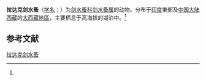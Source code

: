 {{Speciesbox
| name = 拉达克剑水蚤
| status = 
| status_system = 
| image = 
| genus = Cyclops
| species = ladakanus
| authority = (Kiefer, 1936)<ref name='id12586'>{{cite web| url =http://www.bioinfo.cn/db05/BjdwSpecies.php?action=view&id=12586| title =拉达克剑水蚤| work =《中国动物物种编目数据库》| publisher =中国科学院微生物研究所| author =中国科学院动物研究所| accessdate =2009-04-28| deadurl =yes| archiveurl =https://web.archive.org/web/20160305051250/http://www.bioinfo.cn/db05/BjdwSpecies.php?action=view&id=12586| archivedate =2016-03-05}}</ref>
}}

'''拉达克剑水蚤'''（[[学名|学名]]：{{lang|la|''Cyclops ladakanus''}}）为[[剑水蚤科|剑水蚤科]][[剑水蚤属|剑水蚤属]]的动物。分布于[[印度|印度]]東部及[[中国大陆|中国大陆]][[西藏|西藏]]的[[大西藏地區|大西藏地區]]，主要栖息于高海拔的湖泊中。<ref name='id12586'/>

== 参考文献 ==
{{reflist}}

{{Wikispecies|Cyclops ladakanus}}
{{Taxonbar|from=Q13507253}}

[[Category:剑水蚤属|拉达克剑水蚤]]


{{节肢动物小作品}}